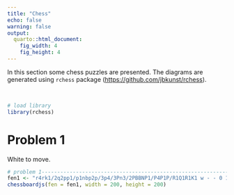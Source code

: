 ```yaml
---
title: "Chess"
echo: false
warning: false
output:
  quarto::html_document:
    fig_width: 4
    fig_height: 4
---
```


In this section some chess puzzles are presented. The diagrams are generated using `rchess` package (<https://github.com/jbkunst/rchess>).

<br>

```r
# load library
library(rchess)

```

# Problem 1

White to move.

```r
# problem 1----------------------------------------------------------------
fen1 <- "r4rk1/2q2pp1/p1nbp2p/3p4/3Pn3/2PBBNP1/P4P1P/R1Q1R1K1 w - - 0 1"
chessboardjs(fen = fen1, width = 200, height = 200)

```

